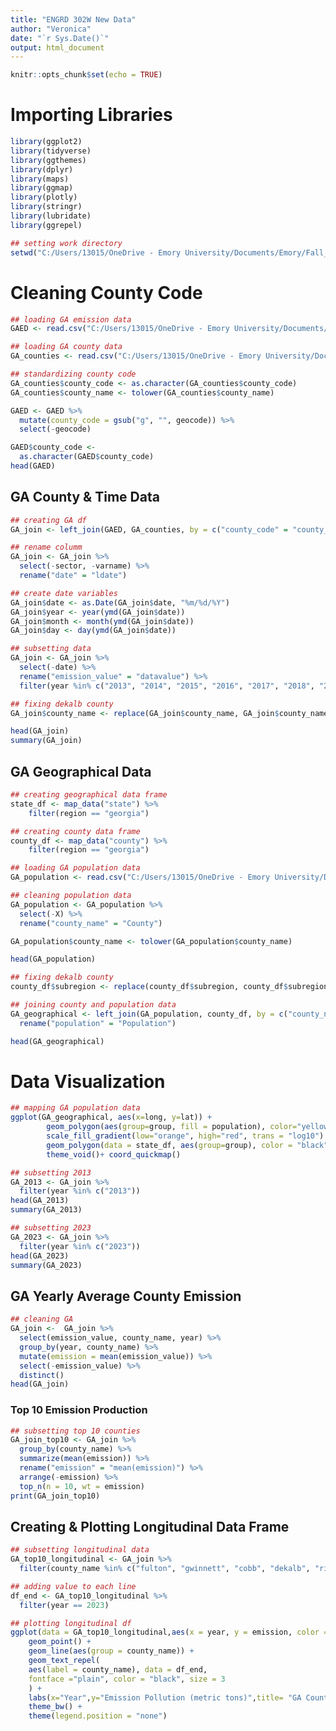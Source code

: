 ```yaml
---
title: "ENGRD 302W New Data"
author: "Veronica"
date: "`r Sys.Date()`"
output: html_document
---
```


```r
knitr::opts_chunk$set(echo = TRUE)
```

# Importing Libraries

```r
library(ggplot2)
library(tidyverse)
library(ggthemes)
library(dplyr)
library(maps)
library(ggmap)
library(plotly)
library(stringr)
library(lubridate)
library(ggrepel)
```

```r
## setting work directory
setwd("C:/Users/13015/OneDrive - Emory University/Documents/Emory/Fall_23/ENGRD 302W/engrd302wfall2023")
```

# Cleaning County Code

```r
## loading GA emission data
GAED <- read.csv("C:/Users/13015/OneDrive - Emory University/Documents/Emory/Fall_23/ENGRD 302W/engrd302wfall2023/Data/GAED.csv")

## loading GA county data
GA_counties <- read.csv("C:/Users/13015/OneDrive - Emory University/Documents/Emory/Fall_23/ENGRD 302W/engrd302wfall2023/Data/GA_counties.csv")

## standardizing county code
GA_counties$county_code <- as.character(GA_counties$county_code)
GA_counties$county_name <- tolower(GA_counties$county_name)

GAED <- GAED %>%
  mutate(county_code = gsub("g", "", geocode)) %>%
  select(-geocode)

GAED$county_code <- 
  as.character(GAED$county_code)
head(GAED)

```

## GA County & Time Data

```r
## creating GA df
GA_join <- left_join(GAED, GA_counties, by = c("county_code" = "county_code"))

## rename columm
GA_join <- GA_join %>%
  select(-sector, -varname) %>%
  rename("date" = "ldate")

## create date variables
GA_join$date <- as.Date(GA_join$date, "%m/%d/%Y")
GA_join$year <- year(ymd(GA_join$date))
GA_join$month <- month(ymd(GA_join$date)) 
GA_join$day <- day(ymd(GA_join$date))

## subsetting data
GA_join <- GA_join %>%
  select(-date) %>%
  rename("emission_value" = "datavalue") %>%
  filter(year %in% c("2013", "2014", "2015", "2016", "2017", "2018", "2019", "2020", "2021", "2022", "2023"))

## fixing dekalb county
GA_join$county_name <- replace(GA_join$county_name, GA_join$county_name=="de kalb", "dekalb")

head(GA_join)
summary(GA_join)
```

## GA Geographical Data

```r
## creating geographical data frame
state_df <- map_data("state") %>%
    filter(region == "georgia")

## creating county data frame
county_df <- map_data("county") %>%
    filter(region == "georgia")

## loading GA population data
GA_population <- read.csv("C:/Users/13015/OneDrive - Emory University/Documents/Emory/Fall_23/ENGRD 302W/engrd302wfall2023/Data/GA_population.csv")

## cleaning population data
GA_population <- GA_population %>%
  select(-X) %>%
  rename("county_name" = "County")

GA_population$county_name <- tolower(GA_population$county_name)

head(GA_population)
```

```r
## fixing dekalb county
county_df$subregion <- replace(county_df$subregion, county_df$subregion == "de kalb", "dekalb")

## joining county and population data
GA_geographical <- left_join(GA_population, county_df, by = c("county_name" = "subregion")) %>%
  rename("population" = "Population")

head(GA_geographical)
```

# Data Visualization

```r
## mapping GA population data
ggplot(GA_geographical, aes(x=long, y=lat)) +
        geom_polygon(aes(group=group, fill = population), color="yellow") + 
        scale_fill_gradient(low="orange", high="red", trans = "log10") + 
        geom_polygon(data = state_df, aes(group=group), color = "black", fill = NA) + 
        theme_void()+ coord_quickmap()
```

```r
## subsetting 2013
GA_2013 <- GA_join %>%
  filter(year %in% c("2013"))
head(GA_2013)
summary(GA_2013)

## subsetting 2023
GA_2023 <- GA_join %>%
  filter(year %in% c("2023"))
head(GA_2023)
summary(GA_2023)
```

## GA Yearly Average County Emission

```r
## cleaning GA
GA_join <-  GA_join %>%
  select(emission_value, county_name, year) %>%
  group_by(year, county_name) %>%
  mutate(emission = mean(emission_value)) %>%
  select(-emission_value) %>%
  distinct()
head(GA_join)
```

### Top 10 Emission Production

```r
## subsetting top 10 counties
GA_join_top10 <- GA_join %>%
  group_by(county_name) %>%
  summarize(mean(emission)) %>%
  rename("emission" = "mean(emission)") %>%
  arrange(-emission) %>%
  top_n(n = 10, wt = emission)
print(GA_join_top10)
```

## Creating & Plotting Longitudinal Data Frame

```r
## subsetting longitudinal data
GA_top10_longitudinal <- GA_join %>%
  filter(county_name %in% c("fulton", "gwinnett", "cobb", "dekalb", "richmond", "chatham", "clayton", "forsyth", "hall", "henry"))

## adding value to each line
df_end <- GA_top10_longitudinal %>%
  filter(year == 2023)

## plotting longitudinal df
ggplot(data = GA_top10_longitudinal,aes(x = year, y = emission, color = county_name)) +
    geom_point() +
    geom_line(aes(group = county_name)) + 
    geom_text_repel(
    aes(label = county_name), data = df_end,
    fontface ="plain", color = "black", size = 3
    ) +
    labs(x="Year",y="Emission Pollution (metric tons)",title= "GA County Emission Pollution 2013-2023") +
    theme_bw() +
    theme(legend.position = "none")
```
